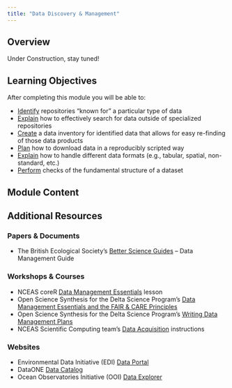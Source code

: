 ```yaml
---
title: "Data Discovery & Management"
---
```


## Overview

Under Construction, stay tuned!

## Learning Objectives

After completing this module you will be able to: 

- <u>Identify</u> repositories "known for" a particular type of data
- <u>Explain</u> how to effectively search for data outside of specialized repositories
- <u>Create</u> a data inventory for identified data that allows for easy re-finding of those data products
- <u>Plan</u> how to download data in a reproducibly scripted way
- <u>Explain</u> how to handle different data formats (e.g., tabular, spatial, non-standard, etc.)
- <u>Perform</u> checks of the fundamental structure of a dataset

## Module Content



## Additional Resources

### Papers & Documents

- The British Ecological Society's [Better Science Guides](https://www.britishecologicalsociety.org/publications/better-science/) -- Data Management Guide

### Workshops & Courses

- NCEAS coreR [Data Management Essentials](https://learning.nceas.ucsb.edu/2023-10-coreR/session_14.html) lesson
- Open Science Synthesis for the Delta Science Program's [Data Management Essentials and the FAIR & CARE Principles](https://learning.nceas.ucsb.edu/2023-09-ucsb-faculty/session_04.html)
- Open Science Synthesis for the Delta Science Program's [Writing Data Management Plans](https://learning.nceas.ucsb.edu/2023-09-ucsb-faculty/session_05.html)
- NCEAS Scientific Computing team's [Data Acquisition](https://nceas.github.io/scicomp.github.io/data-acquisition.html) instructions

### Websites

- Environmental Data Initiative (EDI) [Data Portal](https://portal.edirepository.org/nis/advancedSearch.jsp)
- DataONE [Data Catalog](https://search.dataone.org/data)
- Ocean Observatories Initiative (OOI) [Data Explorer](https://dataexplorer.oceanobservatories.org/)
